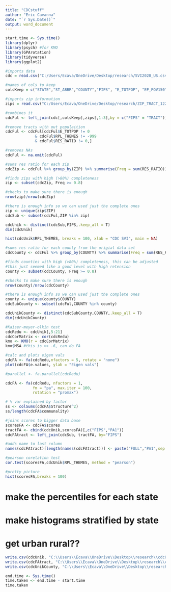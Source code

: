 ```yaml
---
title: "CDCstuff"
author: "Eric Cavanna"
date: "`r Sys.Date()`"
output: word_document
---
```


```r
start.time <- Sys.time()
library(dplyr)
library(psych) #for KMO
library(GPArotation)
library(tidyverse)
library(ggplot2)
```


```r
#imports data
cdc = read.csv("C:/Users/Ecava/OneDrive/Desktop/research/SVI2020_US.csv", header = TRUE)

#names of cols to keep
colsKeep = c("STATE","ST_ABBR","COUNTY","FIPS", "E_TOTPOP", "EP_POV150", "EP_UNEMP", "EP_HBURD","EP_NOHSDP", "EP_UNINSUR", "EP_AGE65", "EP_AGE17",  "EP_DISABL", "EP_SNGPNT", "EP_LIMENG","EP_MINRTY", "EP_MUNIT", "EP_MOBILE","EP_CROWD",  "EP_NOVEH","EP_GROUPQ","RPL_THEMES")

#imports zip information
zips = read.csv("C:/Users/Ecava/OneDrive/Desktop/research/ZIP_TRACT_122020.csv", header = TRUE)

#combines it
cdcFul <- left_join(cdc[,colsKeep],zips[,1:3],by = c("FIPS" = "TRACT"))
```

```r
#remove tracts with out populaition
cdcFul <- cdcFul[cdcFul$E_TOTPOP != 0 
             & cdcFul$RPL_THEMES != -999
             & cdcFul$RES_RATIO != 0,]

#removes NAs
cdcFul <- na.omit(cdcFul)
```

```r
#sums res ratio for each zip
cdcZip <- cdcFul %>% group_by(ZIP) %>% summarise(Freq = sum(RES_RATIO))

#finds zips with high (>80%) completeness
zip <- subset(cdcZip, Freq >= 0.8)

#checks to make sure there is enough
nrow(zip)/nrow(cdcZip)

#there is enough info so we can used just the complete ones
zip <- unique(zip$ZIP)
cdcSub <- subset(cdcFul,ZIP %in% zip)

cdcUnik <- distinct(cdcSub,FIPS,.keep_all = T)
dim(cdcUnik)

hist(cdcUnik$RPL_THEMES, breaks = 100, xlab = "CDC SVI", main = NA)
```

```r
#sums res ratio for each county from the origial data set
cdcCounty <- cdcFul %>% group_by(COUNTY) %>% summarise(Freq = sum(RES_RATIO))

#finds counties with high (>80%) completeness, this can be adjusted
#this just seemed like a good level with high retension
county <- subset(cdcCounty, Freq >= 0.8)

#checks to make sure there is enough
nrow(county)/nrow(cdcCounty)

#there is enough info so we can used just the complete ones
county <- unique(county$COUNTY)
cdcSubCounty <- subset(cdcFul,COUNTY %in% county)

cdcUnikCounty <- distinct(cdcSubCounty,COUNTY,.keep_all = T)
dim(cdcUnikCounty)
```


```r
#Kaiser-meyer-olkin test
cdcRedu <- cdcUnik[,5:21]
cdcCorMatrix <- cor(cdcRedu)
kmo <- KMO(r = cdcCorMatrix)
kmo$MSA #this is >> .6, can do FA

#calc and plots eigen vals
cdcFA <- fa(cdcRedu,nfactors = 5, rotate = "none")
plot(cdcFA$e.values, ylab = "Eigen vals")

#parallel <- fa.parallel(cdcRedu)
```

```r
cdcFA <- fa(cdcRedu, nfactors = 1,
            fm = "pa", max.iter = 100,
            rotation = "promax")

# % var explained by factor
ss <- colSums(cdcFA$Structure^2)
ss/length(cdcFA$communality)

#joins scores to bigger data base
scoresFA <- cdcFA$scores
tractFA <- cbind(cdcUnik,scoresFA)[,c("FIPS","PA1")]
cdcFAtract <- left_join(cdcSub, tractFA, by="FIPS")

#adds name to last column
names(cdcFAtract)[length(names(cdcFAtract))] <- paste("FULL","PA1",sep = "_")

#pearson corelation test
cor.test(scoresFA,cdcUnik$RPL_THEMES, method = "pearson")

#pretty picture
hist(scoresFA,breaks = 100)
```


# make the percentiles for each state
# make histograms stratified by state
# get urban rural??

```r
write.csv(cdcUnik, "C:\\Users\\Ecava\\OneDrive\\Desktop\\research\\cdcUnik.csv", row.names=FALSE)
write.csv(cdcFAtract, "C:\\Users\\Ecava\\OneDrive\\Desktop\\research\\cdcFAtract.csv", row.names=FALSE)
write.csv(cdcUnikCounty, "C:\\Users\\Ecava\\OneDrive\\Desktop\\research\\cdcUnikCounty.csv", row.names=FALSE)
```

```r
end.time <- Sys.time()
time.taken <- end.time - start.time
time.taken
```